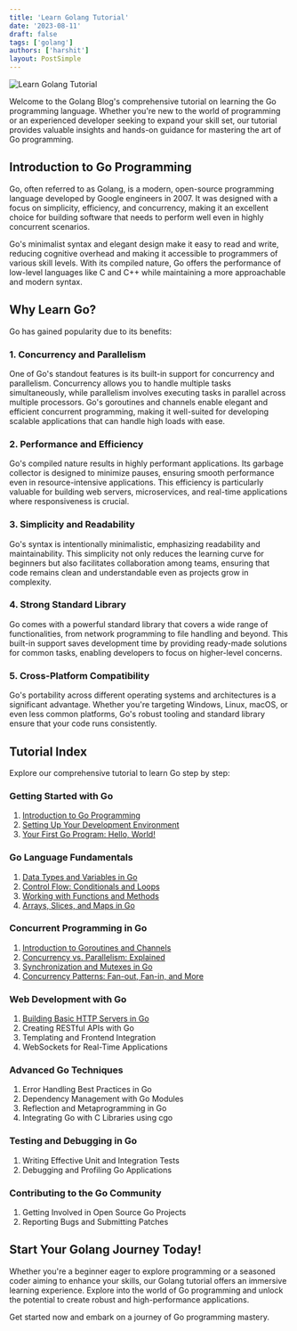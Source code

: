 ```yaml
---
title: 'Learn Golang Tutorial'
date: '2023-08-11'
draft: false
tags: ['golang']
authors: ['harshit']
layout: PostSimple
---
```


![Learn Golang Tutorial](/static/images/blog/learn-golang.png)

Welcome to the Golang Blog's comprehensive tutorial on learning the Go programming language. Whether you're new to the world of programming or an experienced developer seeking to expand your skill set, our tutorial provides valuable insights and hands-on guidance for mastering the art of Go programming.

## Introduction to Go Programming

Go, often referred to as Golang, is a modern, open-source programming language developed by Google engineers in 2007. It was designed with a focus on simplicity, efficiency, and concurrency, making it an excellent choice for building software that needs to perform well even in highly concurrent scenarios.

Go's minimalist syntax and elegant design make it easy to read and write, reducing cognitive overhead and making it accessible to programmers of various skill levels. With its compiled nature, Go offers the performance of low-level languages like C and C++ while maintaining a more approachable and modern syntax.

## Why Learn Go?

Go has gained popularity due to its benefits:

### 1\. Concurrency and Parallelism

One of Go's standout features is its built-in support for concurrency and parallelism. Concurrency allows you to handle multiple tasks simultaneously, while parallelism involves executing tasks in parallel across multiple processors. Go's goroutines and channels enable elegant and efficient concurrent programming, making it well-suited for developing scalable applications that can handle high loads with ease.

### 2\. Performance and Efficiency

Go's compiled nature results in highly performant applications. Its garbage collector is designed to minimize pauses, ensuring smooth performance even in resource-intensive applications. This efficiency is particularly valuable for building web servers, microservices, and real-time applications where responsiveness is crucial.

### 3\. Simplicity and Readability

Go's syntax is intentionally minimalistic, emphasizing readability and maintainability. This simplicity not only reduces the learning curve for beginners but also facilitates collaboration among teams, ensuring that code remains clean and understandable even as projects grow in complexity.

### 4\. Strong Standard Library

Go comes with a powerful standard library that covers a wide range of functionalities, from network programming to file handling and beyond. This built-in support saves development time by providing ready-made solutions for common tasks, enabling developers to focus on higher-level concerns.

### 5\. Cross-Platform Compatibility

Go's portability across different operating systems and architectures is a significant advantage. Whether you're targeting Windows, Linux, macOS, or even less common platforms, Go's robust tooling and standard library ensure that your code runs consistently.

## Tutorial Index

Explore our comprehensive tutorial to learn Go step by step:

### Getting Started with Go

1. [Introduction to Go Programming](https://harshit.me/introduction-to-go-programming/)
2. [Setting Up Your Development Environment](https://harshit.me/go-installation-steps-for-windows-mac-linux/)
3. [Your First Go Program: Hello, World!](https://harshit.me/your-first-go-program-hello-world/)

### Go Language Fundamentals

1. [Data Types and Variables in Go](https://harshit.me/data-types-and-variables-in-go/)
2. [Control Flow: Conditionals and Loops](https://harshit.me/control-flow-conditionals-and-loops-in-go/)
3. [Working with Functions and Methods](https://harshit.me/functions-in-golang/)
4. [Arrays, Slices, and Maps in Go](https://harshit.me/arrays-slices-and-maps-in-go/)

### Concurrent Programming in Go

1. [Introduction to Goroutines and Channels](https://harshit.me/goroutines-and-channels/)
2. [Concurrency vs. Parallelism: Explained](https://harshit.me/concurrency-vs-parallelism-in-go-explained/)
3. [Synchronization and Mutexes in Go](https://harshit.me/synchronization-and-mutexes-in-go/)
4. [Concurrency Patterns: Fan-out, Fan-in, and More](https://harshit.me/concurrency-patterns-in-golang-fan-out-fan-in-and-more/)

### Web Development with Go

1. [Building Basic HTTP Servers in Go](https://harshit.me/building-basic-http-servers-in-go/)
2. Creating RESTful APIs with Go
3. Templating and Frontend Integration
4. WebSockets for Real-Time Applications

### Advanced Go Techniques

1. Error Handling Best Practices in Go
2. Dependency Management with Go Modules
3. Reflection and Metaprogramming in Go
4. Integrating Go with C Libraries using cgo

### Testing and Debugging in Go

1. Writing Effective Unit and Integration Tests
2. Debugging and Profiling Go Applications

### Contributing to the Go Community

1. Getting Involved in Open Source Go Projects
2. Reporting Bugs and Submitting Patches

## Start Your Golang Journey Today!

Whether you're a beginner eager to explore programming or a seasoned coder aiming to enhance your skills, our Golang tutorial offers an immersive learning experience. Explore into the world of Go programming and unlock the potential to create robust and high-performance applications.

Get started now and embark on a journey of Go programming mastery.
